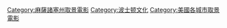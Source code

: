 [[Category:麻薩諸塞州取景電影|Category:麻薩諸塞州取景電影]]
[[Category:波士顿文化|Category:波士顿文化]]
[[Category:美國各城市取景電影|Category:美國各城市取景電影]]